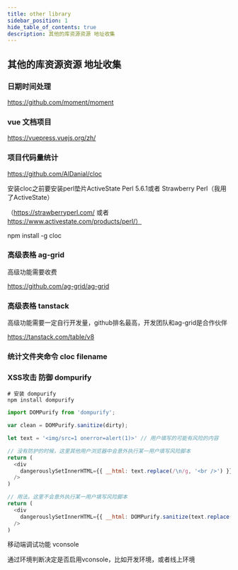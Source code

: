 ```yaml
---
title: other library
sidebar_position: 1
hide_table_of_contents: true
description: 其他的库资源资源 地址收集
---
```


## 其他的库资源资源 地址收集

### 日期时间处理 
https://github.com/moment/moment

### vue 文档项目 
https://vuepress.vuejs.org/zh/

### 项目代码量统计 
https://github.com/AlDanial/cloc

安装cloc之前要安装perl垫片ActiveState Perl 5.6.1或者 Strawberry Perl（我用了ActiveState）

（https://strawberryperl.com/ 或者 https://www.activestate.com/products/perl/）

npm install -g cloc

### 高级表格 ag-grid

高级功能需要收费

https://github.com/ag-grid/ag-grid

### 高级表格 tanstack

高级功能需要一定自行开发量，github排名最高，开发团队和ag-grid是合作伙伴

https://tanstack.com/table/v8

### 统计文件夹命令 cloc filename

### XSS攻击 防御 dompurify

```shell
# 安装 dompurify
npm install dompurify
```

```js
import DOMPurify from 'dompurify';

var clean = DOMPurify.sanitize(dirty);

let text = '<img/src=1 onerror=alert(1)>' // 用户填写的可能有风险的内容

// 没有防护的时候，这里其他用户浏览器中会意外执行某一用户填写风险脚本
return (
  <div
    dangerouslySetInnerHTML={{ __html: text.replace(/\n/g, '<br />') }} // 将换行符替换成br，为了显示换行
  />
)

// 用法。这里不会意外执行某一用户填写风险脚本
return (
  <div
    dangerouslySetInnerHTML={{ __html: DOMPurify.sanitize(text.replace(/\n/g, '<br />')) }}
  />
)
```

移动端调试功能
vconsole

通过环境判断决定是否启用vconsole，比如开发环境，或者线上环境
